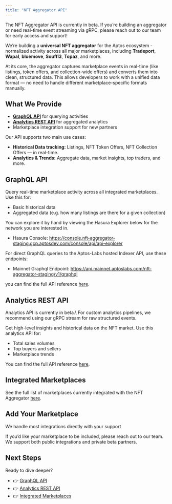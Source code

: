 ```yaml
---
title: "NFT Aggregator API"
---
```



<Aside type="note">
  The NFT Aggregator API is currently in beta. If you’re building an aggregator or need real-time event streaming via gRPC, please reach out to our team for early access and support!
</Aside>

We’re building a **universal NFT aggregator** for the Aptos ecosystem - normalized activity across all major marketplaces, including **Tradeport**, **Wapal**, **bluemove**, **Souffl3**, **Topaz**, and more.

At its core, the aggregator captures marketplace events in real-time (like listings, token offers, and collection-wide offers) and converts them into clean, structured data. This allows developers to work with a unified data format — no need to handle different marketplace-specific formats manually.

## What We Provide

- **[GraphQL API](/build/indexer/nft-aggregator/graphql-api)** for querying activities
- **[Analytics REST API](/build/indexer/nft-aggregator/analytics-api)** for aggregated analytics
- Marketplace integration support for new partners

Our API supports two main use cases:

- **Historical Data tracking:** Listings, NFT Token Offers, NFT Collection Offers — in real-time.
- **Analytics & Trends:** Aggregate data, market insights, top traders, and more.

## GraphQL API

Query real-time marketplace activity across all integrated marketplaces. Use this for:

- Basic historical data
- Aggregated data (e.g. how many listings are there for a given collection)

You can explore it by hand by viewing the Hasura Explorer below for the network you are interested in.

- Hasura Console: https://console.nft-aggregator-staging.gcp.aptosdev.com/console/api/api-explorer

For direct GraphQL queries to the Aptos-Labs hosted Indexer API, use these endpoints:

- Mainnet Graphql Endpoint: https://api.mainnet.aptoslabs.com/nft-aggregator-staging/v1/graphql

you can find the full API reference [here](/build/indexer/nft-aggregator/graphql-api).

## Analytics REST API

<Aside type="note">
  Analytics API is currently in beta.\
  For custom analytics pipelines, we recommend using our gRPC stream for raw structured events.
</Aside>

Get high-level insights and historical data on the NFT market. Use this analytics API for:

- Total sales volumes
- Top buyers and sellers
- Marketplace trends

You can find the full API reference [here](/build/indexer/nft-aggregator/analytics-api).

## Integrated Marketplaces

See the full list of marketplaces currently integrated with the NFT Aggregator [here](/build/indexer/nft-aggregator/marketplaces).

## Add Your Marketplace

<Aside type="note">
  We handle most integrations directly with your support
</Aside>

If you’d like your marketplace to be included, please reach out to our team. We support both public integrations and private beta partners.

## Next Steps

Ready to dive deeper?

- 👉 [GraphQL API](/build/indexer/nft-aggregator/graphql-api)
- 👉 [Analytics REST API](/build/indexer/nft-aggregator/analytics-api)
- 👉 [Integrated Marketplaces](/build/indexer/nft-aggregator/marketplaces)
